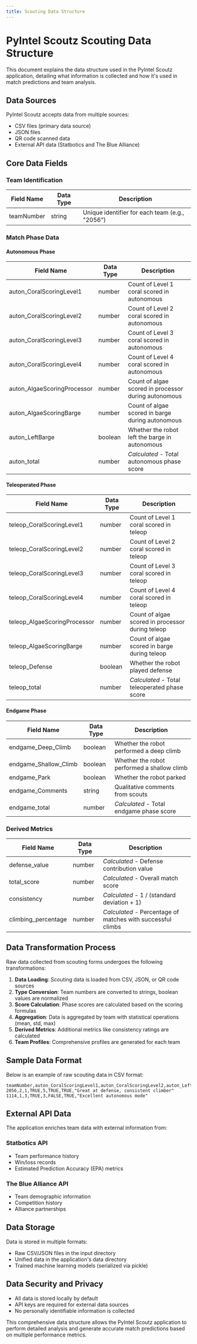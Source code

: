 ```yaml
---
title: Scouting Data Structure
---
```


# PyIntel Scoutz Scouting Data Structure

This document explains the data structure used in the PyIntel Scoutz application, detailing what information is collected and how it's used in match predictions and team analysis.

## Data Sources

PyIntel Scoutz accepts data from multiple sources:
- CSV files (primary data source)
- JSON files
- QR code scanned data
- External API data (Statbotics and The Blue Alliance)

## Core Data Fields

### Team Identification
| Field Name | Data Type | Description |
|------------|-----------|-------------|
| teamNumber | string | Unique identifier for each team (e.g., "2056") |

### Match Phase Data

#### Autonomous Phase
| Field Name | Data Type | Description |
|------------|-----------|-------------|
| auton_CoralScoringLevel1 | number | Count of Level 1 coral scored in autonomous |
| auton_CoralScoringLevel2 | number | Count of Level 2 coral scored in autonomous |
| auton_CoralScoringLevel3 | number | Count of Level 3 coral scored in autonomous |
| auton_CoralScoringLevel4 | number | Count of Level 4 coral scored in autonomous |
| auton_AlgaeScoringProcessor | number | Count of algae scored in processor during autonomous |
| auton_AlgaeScoringBarge | number | Count of algae scored in barge during autonomous |
| auton_LeftBarge | boolean | Whether the robot left the barge in autonomous |
| auton_total | number | *Calculated* - Total autonomous phase score |

#### Teleoperated Phase
| Field Name | Data Type | Description |
|------------|-----------|-------------|
| teleop_CoralScoringLevel1 | number | Count of Level 1 coral scored in teleop |
| teleop_CoralScoringLevel2 | number | Count of Level 2 coral scored in teleop |
| teleop_CoralScoringLevel3 | number | Count of Level 3 coral scored in teleop |
| teleop_CoralScoringLevel4 | number | Count of Level 4 coral scored in teleop |
| teleop_AlgaeScoringProcessor | number | Count of algae scored in processor during teleop |
| teleop_AlgaeScoringBarge | number | Count of algae scored in barge during teleop |
| teleop_Defense | boolean | Whether the robot played defense |
| teleop_total | number | *Calculated* - Total teleoperated phase score |

#### Endgame Phase
| Field Name | Data Type | Description |
|------------|-----------|-------------|
| endgame_Deep_Climb | boolean | Whether the robot performed a deep climb |
| endgame_Shallow_Climb | boolean | Whether the robot performed a shallow climb |
| endgame_Park | boolean | Whether the robot parked |
| endgame_Comments | string | Qualitative comments from scouts |
| endgame_total | number | *Calculated* - Total endgame phase score |

### Derived Metrics
| Field Name | Data Type | Description |
|------------|-----------|-------------|
| defense_value | number | *Calculated* - Defense contribution value |
| total_score | number | *Calculated* - Overall match score |
| consistency | number | *Calculated* - 1 / (standard deviation + 1) |
| climbing_percentage | number | *Calculated* - Percentage of matches with successful climbs |

## Data Transformation Process

Raw data collected from scouting forms undergoes the following transformations:

1. **Data Loading**: Scouting data is loaded from CSV, JSON, or QR code sources
2. **Type Conversion**: Team numbers are converted to strings, boolean values are normalized
3. **Score Calculation**: Phase scores are calculated based on the scoring formulas
4. **Aggregation**: Data is aggregated by team with statistical operations (mean, std, max)
5. **Derived Metrics**: Additional metrics like consistency ratings are calculated
6. **Team Profiles**: Comprehensive profiles are generated for each team

## Sample Data Format

Below is an example of raw scouting data in CSV format:

```
teamNumber,auton_CoralScoringLevel1,auton_CoralScoringLevel2,auton_LeftBarge,teleop_CoralScoringLevel2,teleop_Defense,endgame_Deep_Climb,endgame_Comments
2056,2,1,TRUE,5,TRUE,TRUE,"Great at defense, consistent climber"
1114,1,3,TRUE,3,FALSE,TRUE,"Excellent autonomous mode"
```

## External API Data

The application enriches team data with external information from:

### Statbotics API
- Team performance history
- Win/loss records
- Estimated Prediction Accuracy (EPA) metrics

### The Blue Alliance API
- Team demographic information
- Competition history
- Alliance partnerships

## Data Storage

Data is stored in multiple formats:
- Raw CSV/JSON files in the input directory
- Unified data in the application's data directory
- Trained machine learning models (serialized via pickle)

## Data Security and Privacy

- All data is stored locally by default
- API keys are required for external data sources
- No personally identifiable information is collected

This comprehensive data structure allows the PyIntel Scoutz application to perform detailed analysis and generate accurate match predictions based on multiple performance metrics.